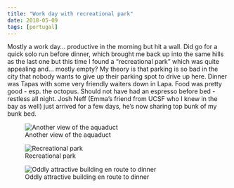 ```yaml
---
title: "Work day with recreational park"
date: 2018-05-09
tags: [portugal]
---
```


Mostly a work day… productive in the morning but hit a wall. Did go for a quick solo run before dinner, which brought me back up into the same hills as the last one but this time I found a “recreational park” which was quite appealing and… mostly empty? My theory is that parking is so bad in the city that nobody wants to give up their parking spot to drive up here. Dinner was Tapas with some very friendly waiters down in Lapa. Food was pretty good - esp. the octopus. Should not have had an espresso before bed - restless all night. Josh Neff (Emma’s friend from UCSF who I knew in the bay as well) just arrived for a few days, he’s now sharing top bunk of my bunk bed.

![Another view of the aquaduct](/img/portugal/image4.jpg)

![Recreational park](/img/portugal/image13.jpg)

![Oddly attractive building en route to dinner](/img/portugal/image5.jpg)
